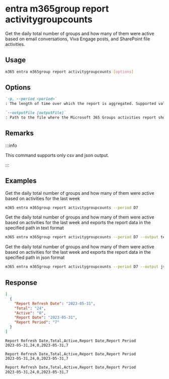 
# entra m365group report activitygroupcounts

Get the daily total number of groups and how many of them were active based on email conversations, Viva Engage posts, and SharePoint file activities.

## Usage

```sh
m365 entra m365group report activitygroupcounts [options]
```

## Options

```md definition-list
`-p, --period <period>`
: The length of time over which the report is aggregated. Supported values `D7`, `D30`, `D90`, `D180`.

`--outputFile [outputFile]`
: Path to the file where the Microsoft 365 Groups activities report should be stored in.
```

<Global />

## Remarks

:::info

This command supports only csv and json output.

:::

## Examples

Get the daily total number of groups and how many of them were active based on activities for the last week

```sh
m365 entra m365group report activitygroupcounts --period D7
```

Get the daily total number of groups and how many of them were active based on activities for the last week and exports the report data in the specified path in text format

```sh
m365 entra m365group report activitygroupcounts --period D7 --output text > "m365groupactivitygroupcounts.txt"
```

Get the daily total number of groups and how many of them were active based on activities for the last week and exports the report data in the specified path in json format

```sh
m365 entra m365group report activitygroupcounts --period D7 --output json > "m365groupactivitygroupcounts.json"
```

## Response

<Tabs>
  <TabItem value="JSON">

  ```json
  [
    {
      "Report Refresh Date": "2023-05-31",
      "Total": "24",
      "Active": "0",
      "Report Date": "2023-05-31",
      "Report Period": "7"
    }
  ]
  ```

  </TabItem>
  <TabItem value="Text">

  ```text
  Report Refresh Date,Total,Active,Report Date,Report Period
  2023-05-31,24,0,2023-05-31,7
  ```

  </TabItem>
  <TabItem value="CSV">

  ```csv
  Report Refresh Date,Total,Active,Report Date,Report Period
  2023-05-31,24,0,2023-05-31,7
  ```

  </TabItem>
  <TabItem value="Markdown">

  ```md
  Report Refresh Date,Total,Active,Report Date,Report Period
  2023-05-31,24,0,2023-05-31,7
  ```

  </TabItem>
</Tabs>
